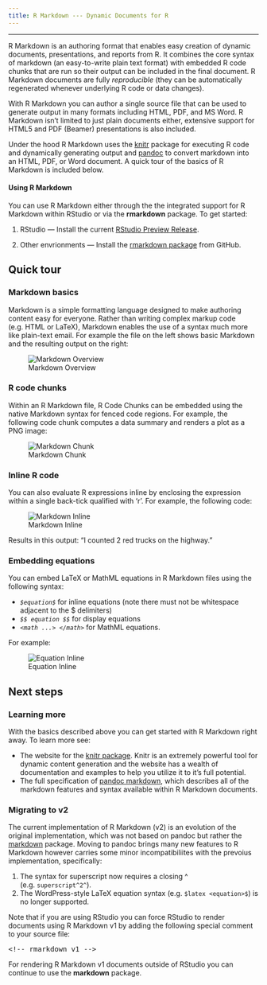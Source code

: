 ```yaml
---
title: R Markdown --- Dynamic Documents for R
---
```


***

R Markdown is an authoring format that enables easy creation of dynamic documents, presentations, and reports from R. It combines the core syntax of markdown (an easy-to-write plain text format) with embedded R code chunks that are run so their output can be included in the final document. R Markdown documents are fully *reproducible* (they can be automatically regenerated whenever underlying R code or data changes).

With R Markdown you can author a single source file that can be used to generate output in many formats including HTML, PDF, and MS Word. R Markdown isn't limited to just plain documents either, extensive support for HTML5 and PDF (Beamer) presentations is also included.

Under the hood R Markdown uses the [knitr](http://yihui.name/knitr/) package for executing R code and dynamically generating output and [pandoc](http://johnmacfarlane.net/pandoc/) to convert markdown into an HTML, PDF, or Word document. A quick tour of the basics of R Markdown is included below.

#### Using R Markdown

You can use R Markdown either through the the integrated support for R Markdown within RStudio or via the **rmarkdown** package. To get started:

1. RStudio --- Install the current [RStudio Preview Release](http://www.rstudio.com/ide/download/preview).

2. Other envrionments --- Install the [rmarkdown package](https://github.com/rstudio/rmarkdown) from GitHub.

## Quick tour

### Markdown basics

Markdown is a simple formatting language designed to make authoring content easy for everyone. Rather than writing complex markup code (e.g. HTML or LaTeX), Markdown enables the use of a syntax much more like plain-text email. For example the file on the left shows basic Markdown and the resulting output on the right:

![Markdown Overview](images/markdownOverview.png)

### R code chunks

Within an R Markdown file, R Code Chunks can be embedded using the native Markdown syntax for fenced code regions. For example, the following code chunk computes a data summary and renders a plot as a PNG image:

![Markdown Chunk](images/markdownChunk.png)


### Inline R code

You can also evaluate R expressions inline by enclosing the expression within a single back-tick qualified with 'r'. For example, the following code:

![Markdown Inline](images/markdownInline.png)

Results in this output: "I counted 2 red trucks on the highway."

### Embedding equations

You can embed LaTeX or MathML equations in R Markdown files using the following syntax:

* *`$equation$`* for inline equations (note there must not be whitespace adjacent to the $ delimiters)
* *`$$ equation $$`* for display equations
* *`<math ...> </math>`* for MathML equations.

For example:

![Equation Inline](images/equations_inline.png)

## Next steps

### Learning more

With the basics described above you can get started with R Markdown right away. To learn more see:

* The website for the [knitr package](http://yihui.name/knitr/). Knitr is an extremely powerful tool for dynamic content generation and the website has a wealth of documentation and examples to help you utilize it to it's full potential.
* The full specification of [pandoc markdown](http://johnmacfarlane.net/pandoc/README.html#pandocs-markdown), which describes all of the markdown features and syntax available within R Markdown documents.

### Migrating to v2

The current implementation of R Markdown (v2) is an evolution of the original implementation, which was not based on pandoc but rather the [markdown](https://github.com/rstudio/markdown) package. Moving to pandoc brings many new features to R Markdown however carries some minor incompatibiliites with the prevoius implementation, specifically:

1. The syntax for superscript now requires a closing ^ (e.g. `superscript^2^`).
2. The WordPress-style LaTeX equation syntax (e.g. `$latex <equation>$`) is no longer supported.

Note that if you are using RStudio you can force RStudio to render documents using R Markdown v1 by adding the following special comment to your source file:

<pre>&lt;!-- rmarkdown v1 --&gt;</pre>

For rendering R Markdown v1 documents outside of RStudio you can continue to use the **markdown** package.






